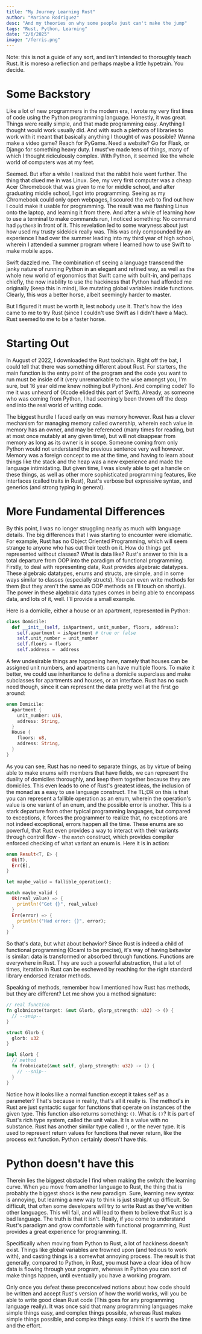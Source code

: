 ```yaml
---
title: "My Journey Learning Rust"
author: "Mariano Rodriguez"
desc: "And my theories on why some people just can't make the jump"
tags: "Rust, Python, Learning"
date: "2/6/2025"
image: "/ferris.png"
---
```


Note: this is not a guide of any sort, and isn't intended to thoroughly teach Rust. It is moreso a reflection and perhaps
maybe a little hypetrain. You decide.

# Some Backstory

Like a lot of new programmers in the modern era, I wrote my very first lines of code using the Python programming language.
Honestly, it was great. Things were really simple, and that made programming easy. Anything I thought would work usually
did. And with such a plethora of libraries to work with it meant that basically anything I thought of was possible? Wanna
make a video game? Reach for PyGame. Need a website? Go for Flask, or Django for something heavy duty. I must've made tens 
of things, many of which I thought ridiculously complex. With Python, it seemed like the whole world of computers was at my 
feet.

Seemed. But after a while I realized that the rabbit hole went further. The thing that clued me in was Linux.
See, my very first computer was a cheap Acer Chromebook that was given to me for middle school, and after graduating
middle school, I got into programming. Seeing as my Chromebook could only open webpages, I scoured the web to find out
how I could make it usable for programming. The result was me flashing Linux onto the laptop, and learning it from there.
And after a while of learning how to use a terminal to make commands run, I noticed something: No command had `python3` in 
front of it. This revelation led to some waryness about just how used my trusty sidekick really was. This was only compounded 
by an experience I had over the summer leading into my third year of high school, wherein I attended a summer program where I
learned how to use Swift to make mobile apps.

Swift dazzled me. The combination of seeing a language transcend the janky nature of running Python in an elegant and refined way,
as well as the whole new world of ergonomics that Swift came with built-in, and perhaps chiefly, the now inability to use the hackiness
that Python had afforded me originally (keep this in mind), like mutating global variables inside functions. Clearly, this *was* a 
better horse, albeit seemingly harder to master. 

But I figured it must be worth it, lest nobody use it. That's how the idea came to me to try Rust (since I couldn't use Swift
as I didn't have a Mac). Rust seemed to me to be a faster horse.

# Starting Out

In August of 2022, I downloaded the Rust toolchain. Right off the bat, I could tell that there was something different about Rust.
For starters, the main function is the entry point of the program and the code you want to run must be inside of it (very unremarkable
to the wise amongst you, I'm sure, but 16 year old me knew nothing but Python). And compiling code? To me it was unheard of (Xcode elided
this part of Swift). Already, as someone who was coming from Python, I had seemingly been thrown off the deep end into the real world
of writing code.

The biggest hurdle I faced early on was memory however. Rust has a clever mechanism for managing memory called ownership, wherein each
value in memory has an owner, and may be referenced (many times for reading, but at most once mutably at any given time), but will not 
disappear from memory as long as its owner is in scope. Someone coming from only Python would not understand the previous sentence very 
well however. Memory was a foreign concept to me at the time, and having to learn about things like the stack and the heap was a
new experience and made the language intimidating. But given time, I was slowly able to get a handle on these things, as well as other 
more sophisticated programming features, like interfaces (called traits in Rust), Rust's verbose but expressive syntax, and generics 
(and strong typing in general). 


# More Fundamental Differences

By this point, I was no longer struggling nearly as much with language details. The big differences that I was starting to encounter were
idiomatic. For example, Rust has no Object Oriented Programming, which will seem strange to anyone who has cut their teeth on it. How
do things get represented without classes? What is data like? Rust's answer to this is a total departure from OOP into the paradigm of 
functional programming. Firstly, to deal with representing data, Rust provides algebraic datatypes. These algebraic datatypes, enums and structs, 
are simple, and in some ways similar to classes (especially structs). You can even write methods for them (but they aren't the same as OOP methods
as I'll touch on shortly). The power in these algebraic data types comes in being able to encompass data, and lots of it, well. I'll provide a small 
example.

Here is a domicile, either a house or an apartment, represented in Python:
```python
class Domicile:
  def __init__(self, isApartment, unit_number, floors, address):
    self.apartment = isApartment # true or false
    self.unit_number = unit_number
    self.floors = floors
    self.address =  address
```

A few undesirable things are happening here, namely that houses can be assigned unit numbers, and apartments can have multiple floors. To make it better,
we could use inheritance to define a domicile superclass and make subclasses for apartments and houses, or an interface. Rust has no such need though,
since it can represent the data pretty well at the first go around:


```rust
enum Domicile:
  Apartment {
    unit_number: u16,
    address: String,
  }
  House {
    floors: u8,
    address: String,
  }
}
```

As you can see, Rust has no need to separate things, as by virtue of being able to make enums with members that have fields, we can represent the duality
of domiciles thoroughly, and keep them together because they are domiciles. This even leads to one of Rust's greatest ideas, the inclusion of the monad as
a easy to use language construct. The TL;DR on this is that you can represent a fallible operation as an enum, wherein the operation's value is one variant
of an enum, and the possible error is another. This is a stark departure from other typical programming languages, but compared to exceptions, it forces the
programmer to realize that, no exceptions are not indeed exceptional, errors happen all the time. These enums are so powerful, that Rust even provides
a way to interact with their variants through control flow - the `match` construct, which provides compiler enforced checking of what variant an enum is.
Here it is in action:

```rust
enum Result<T, E> {
  Ok(T),
  Err(E),
}

let maybe_valid = fallible_operation();

match maybe_valid {
  Ok(real_value) => {
    println!("Got {}", real_value)
  }
  Err(error) => {
    println!("Had error: {}", error);
  }
}
```

So that's data, but what about behavior? Since Rust is indeed a child of functional programming (Ocaml to be precise), it's way of having behavior is similar:
data is transformed or absorbed through functions. Functions are everywhere in Rust. They are such a powerful abstraction, that a lot of times, 
iteration in Rust can be eschewed by reaching for the right standard library endorsed iterator methods.

Speaking of methods, remember how I mentioned how Rust has methods, but they are different? Let me show you a method signature:

```rust
// real function
fn globnicate(target: &mut Glorb, glorp_strength: u32) -> () {
  // --snip--
}

struct Glorb {
  glorb: u32
}

impl Glorb {
  // method
  fn frobnicate(&mut self, glorp_strength: u32) -> () {
    // --snip--
  }
}
```

Notice how it looks like a normal function except it takes self as a parameter? That's because in reality, that's all it really is. The method's in Rust are
just syntactic sugar for functions that operate on instances of the given type. This function also returns something: `()`. What is `()`? It is part of Rust's
rich type system, called the unit value. It is a value with no substance. Rust has another similar type called `!`, or the never type. It is used to represent
return values for functions that never return, like the process exit function. Python certainly doesn't have this.

# Python doesn't have this

Therein lies the biggest obstacle I find when making the switch: the learning curve. When you move from another language to Rust, the thing that is probably the
biggest shock is the new paradigm. Sure, learning new syntax is annoying, but learning a new way to think is just straight up difficult. So difficult, that often
some developers will try to write Rust as they've written other languages. This will fail, and will lead to them to believe that Rust is a bad language. The truth
is that it isn't. Really, if you come to understand Rust's paradigm and grow comfortable with functional programming, Rust provides a great experience
for programming. If.

Specifically when moving from Python to Rust, a lot of hackiness doesn't exist. Things like global variables are frowned upon (and tedious to work with), and casting
things is a somewhat annoying process. The result is that generally, compared to Python, in Rust, you must have a clear idea of how data is flowing through your 
program, whereas in Python you can sort of make things happen, until eventually you have a working program.

Only once you defeat these preconceived notions about how code should be written and accept Rust's version of how the world works, will you be able to write good
clean Rust code (This goes for any programming language really). It was once said that many programming languages make simple things easy, and complex things possible,
whereas Rust makes simple things possible, and complex things easy. I think it's worth the time and the effort.
